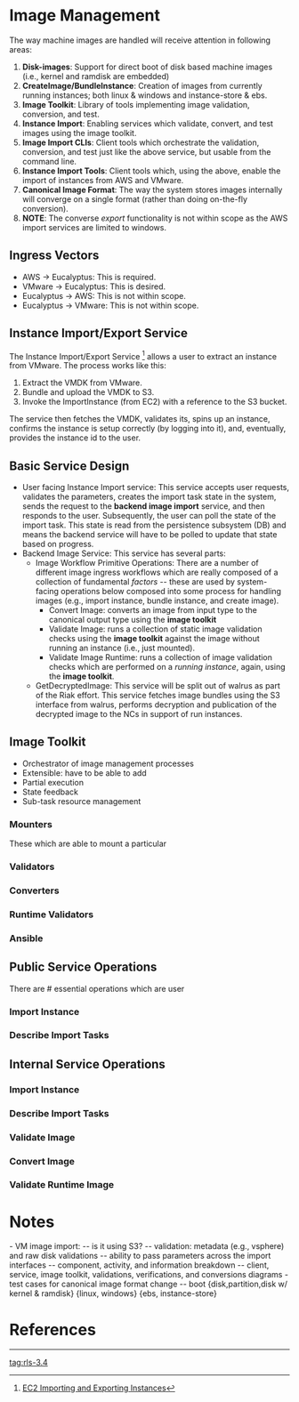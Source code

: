 = Image Management =
The way machine images are handled will receive attention in following areas:
# '''Disk-images''':  Support for direct boot of disk based machine images (i.e., kernel and ramdisk are embedded)
# '''CreateImage/BundleInstance''':  Creation of images from currently running instances; both linux & windows and instance-store & ebs.
# '''Image Toolkit''':  Library of tools implementing image validation, conversion, and test.
# '''Instance Import''':  Enabling services which validate, convert, and test images using the image toolkit.
# '''Image Import CLIs''':  Client tools which orchestrate the validation, conversion, and test just like the above service, but usable from the command line.
# '''Instance Import Tools''':  Client tools which, using the above, enable the import of instances from AWS and VMware.
# '''Canonical Image Format''':  The way the system stores images internally will converge on a single format (rather than doing on-the-fly conversion).
# '''NOTE''': The converse ''export'' functionality is not within scope as the AWS import services are limited to windows.

== Ingress Vectors ==
* AWS -> Eucalyptus:  This is required.
* VMware -> Eucalyptus:  This is desired.
* Eucalyptus -> AWS:  This is not within scope.
* Eucalyptus -> VMware:  This is not within scope.

== Instance Import/Export Service ==
The Instance Import/Export Service <ref name="import">[http://docs.aws.amazon.com/AWSEC2/latest/UserGuide/instances_of_your_vm.html EC2 Importing and Exporting Instances]</ref> allows a user to extract an instance from VMware.  The process works like this:
# Extract the VMDK from VMware.
# Bundle and upload the VMDK to S3.
# Invoke the ImportInstance (from EC2) with a reference to the S3 bucket.
The service then fetches the VMDK, validates its, spins up an instance, confirms the instance is setup correctly (by logging into it), and, eventually, provides the instance id to the user.

== Basic Service Design ==
* User facing Instance Import service:  This service accepts user requests, validates the parameters, creates the import task state in the system, sends the request to the '''backend image import''' service, and then responds to the user.  Subsequently, the user can poll the state of the import task.  This state is read from the persistence subsystem (DB) and means the backend service will have to be polled to update that state based on progress.
* Backend Image Service:  This service has several parts:
** Image Workflow Primitive Operations:  There are a number of different image ingress workflows which are really composed of a collection of fundamental ''factors'' -- these are used by system-facing operations below composed into some process for handling images (e.g., import instance, bundle instance, and create image).
*** Convert Image:  converts an image from input type to the canonical output type using the '''image toolkit'''
*** Validate Image:  runs a collection of static image validation checks using the '''image toolkit''' against the image without running an instance (i.e., just mounted).
*** Validate Image Runtime:  runs a collection of image validation checks which are performed on a ''running instance'', again, using the '''image toolkit'''.
** GetDecryptedImage:  This service will be split out of walrus as part of the Riak effort.  This service fetches image bundles using the S3 interface from walrus, performs decryption and publication of the decrypted image to the NCs in support of run instances.

== Image Toolkit ==
* Orchestrator of image management processes
* Extensible: have to be able to add
* Partial execution
* State feedback
* Sub-task resource management
=== Mounters ===
These which are able to mount a particular
=== Validators ===
=== Converters ===
=== Runtime Validators ===
=== Ansible ===

== Public Service Operations ==
There are # essential operations which are user 
=== Import Instance ===

=== Describe Import Tasks ===

== Internal Service Operations ==
=== Import Instance ===
=== Describe Import Tasks ===
=== Validate Image ===
=== Convert Image ===
=== Validate Runtime Image ===


= Notes =
- VM image import: 
-- is it using S3?
-- validation: metadata (e.g., vsphere) and raw disk validations
-- ability to pass parameters across the import interfaces
-- component, activity, and information breakdown
-- client, service, image toolkit, validations, verifications, and conversions diagrams
- test cases for canonical image format change
-- boot {disk,partition,disk w/ kernel & ramdisk} {linux, windows} {ebs, instance-store}


= References =
<references />

----
[[tag:rls-3.4]]